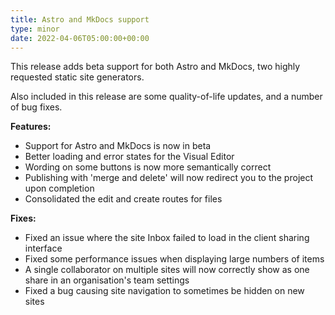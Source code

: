 ```yaml
---
title: Astro and MkDocs support
type: minor
date: 2022-04-06T05:00:00+00:00
---
```

This release adds beta support for both Astro and MkDocs, two highly requested static site generators.

Also included in this release are some quality-of-life updates, and a number of bug fixes.

**Features:**

* Support for Astro and MkDocs is now in beta
* Better loading and error states for the Visual Editor
* Wording on some buttons is now more semantically correct
* Publishing with 'merge and delete' will now redirect you to the project upon completion
* Consolidated the edit and create routes for files

**Fixes:**

* Fixed an issue where the site Inbox failed to load in the client sharing interface
* Fixed some performance issues when displaying large numbers of items
* A single collaborator on multiple sites will now correctly show as one share in an organisation's team settings
* Fixed a bug causing site navigation to sometimes be hidden on new sites
